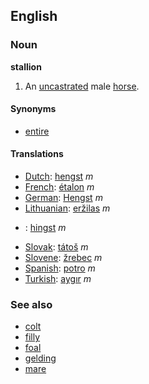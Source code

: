 ==English==
===Noun===
'''stallion'''

#An [[uncastrated]] male [[horse]].

====Synonyms====
*[[entire]]

====Translations====
*[[Dutch]]: [[hengst]] ''m''
*[[French]]: [[étalon]] ''m''
*[[German]]: [[Hengst]] ''m''
*[[Lithuanian]]: [[eržilas]] ''m''
* {{no}}: [[hingst]] ''m''
*[[Slovak]]: [[tátoš]] ''m''
*[[Slovene]]: [[žrebec]] ''m''
*[[Spanish]]: [[potro]] ''m''
*[[Turkish]]: [[aygır]] ''m''

===See also===
*[[colt]]
*[[filly]]
*[[foal]]
*[[gelding]]
*[[mare]]